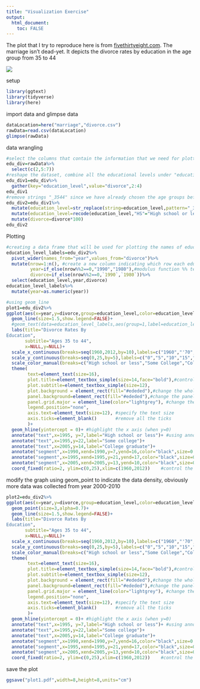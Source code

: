 ```yaml
---
title: "Visualization Exercise"
output:
  html_document:
    toc: FALSE
---
```


The plot that I try to reproduce here is from [fivethirtyeight.com](https://fivethirtyeight.com/features/marriage-isnt-dead-yet/). The marriage isn't dead-yet. It depicts the divorce rates by education in the age group from 35 to 44

![](images/5002a517b24e1a1c63c3ad92f026078.png)

setup

```r
library(ggtext)
library(tidyverse)
library(here)
```

import data and glimpse data

```r
dataLocation=here("marriage","divorce.csv")
rawData=read.csv(dataLocation)
glimpse(rawData)
```

data wrangling

```r
#select the columns that contain the information that we need for plotting, which is year, HS_3544, SC_3544, and BAp_3544
edu_div=rawData%>%
  select(c(2,5:7))
#reshape the dataset, combine all the educational levels under "educational_level" variable and their respective values under "divorce" variable
edu_div1=edu_div%>%
  gather(key="education_level",value="divorce",2:4)
edu_div1
#remove strings "_3544" since we have already chosen the age groups beforehand, recode the levels to make table more intuitive, And mutate divorce rate to percentage
edu_div2=edu_div1%>%
  mutate(education_level=str_replace(string=education_level,pattern="_3544",replacement=""))%>%
  mutate(education_level=recode(education_level,"HS"="High school or less","SC"="Some college", "BAp"="College graduates"))%>%
  mutate(divorce=divorce*100)
edu_div2
```

Plotting

```r
#creating a data frame that will be used for plotting the names of education levels, I eventually used annotation function to create my graph, but I still want to leave this section here
education_level_labels=edu_div2%>%
  pivot_wider(names_from="year",values_from="divorce")%>%
  mutate(nrow=1:n(), #create a new column indicating which row each education level is at
         year=if_else(nrow%%2==0,"1990","1980"),#modulus function %% tells you the remainder, if the row is a even number (some college), we will take 1994,otherwise take 1985
         divorce=if_else(nrow%%2==0,`1990`,`1980`))%>% 
  select(education_level,year,divorce)
education_level_labels%>%
  mutate(year=as.numeric(year))
```

```r
#using geom_line
plot1=edu_div2%>%
ggplot(aes(x=year,y=divorce,group=education_level,color=education_level))+
  geom_line(size=1.5,show.legend=FALSE)+
  #geom_text(data=education_level_labels,aes(group=1,label=education_level),show.legend=FALSE)+
  labs(title="Divorce Rates By 
Education",
       subtitle="Ages 35 to 44",
       x=NULL,y=NULL)+
  scale_x_continuous(breaks=seq(1960,2012,by=10),labels=c("1960","'70","'80","'90","2000","'10"),minor_breaks=NULL)+
  scale_y_continuous(breaks=seq(0,25,by=5),labels=c("0","5","10","15","20","25%"),minor_breaks=NULL)+
  scale_color_manual(breaks=c("High school or less","Some College","College graduates"),values=c("#6699CC","#0047AB","#89CFF0"))+
  theme(
        text=element_text(size=16),
        plot.title=element_textbox_simple(size=14,face="bold"),#control the size of title and subtitle
        plot.subtitle=element_textbox_simple(size=12),
        plot.background = element_rect(fill="#ededed"),#change the whole plot background color
        panel.background=element_rect(fill="#ededed"),#change the panel background color
        panel.grid.major = element_line(color="lightgrey"), #change the grid color in the panel background
        legend.position="none",
        axis.text=element_text(size=12), #specify the text size
        axis.ticks=element_blank()       #remove all the ticks
        )+
  geom_hline(yintercept = 0)+ #highlight the x axis (when y=0)
  annotate("text",x=1995, y=7,label="High school or less")+ #using annotate functions to add text and lines in the graph
  annotate("text",x=1995,y=22,label="Some college")+
  annotate("text",x=2005,y=14,label="College graduate")+
  annotate("segment",x=1990,xend=1990,y=7,yend=16,color="black",size=0.7)+
  annotate("segment",x=1995,xend=1995,y=21,yend=17,color="black",size=0.7)+
  annotate("segment",x=2005,xend=2005,y=13,yend=10,color="black",size=0.7)+
  coord_fixed(ratio=2, ylim=c(0,25),xlim=c(1960,2012))    #control the ratio of y/x coordinate, but also specify the limits for y&x axis in case this function overwrite the axis range
```

modify the graph using geom_point to indicate the data density, obviously more data was collected from year 2000-2010

```r
plot2=edu_div2%>%
ggplot(aes(x=year,y=divorce,group=education_level,color=education_level))+
  geom_point(size=3,alpha=0.7)+
  geom_line(size=1.5,show.legend=FALSE)+
  labs(title="Divorce Rates By 
Education",
       subtitle="Ages 35 to 44",
       x=NULL,y=NULL)+
  scale_x_continuous(breaks=seq(1960,2012,by=10),labels=c("1960","'70","'80","'90","2000","'10"),minor_breaks=NULL)+
  scale_y_continuous(breaks=seq(0,25,by=5),labels=c("0","5","10","15","20","25%"),minor_breaks=NULL)+
  scale_color_manual(breaks=c("High school or less","Some College","College graduates"),values=c("#6699CC","#0047AB","#89CFF0"))+
  theme(
        text=element_text(size=16),
        plot.title=element_textbox_simple(size=14,face="bold"),#control the size of title and subtitle
        plot.subtitle=element_textbox_simple(size=12),
        plot.background = element_rect(fill="#ededed"),#change the whole plot background color
        panel.background=element_rect(fill="#ededed"),#change the panel background color
        panel.grid.major = element_line(color="lightgrey"), #change the grid color in the panel background
        legend.position="none",
        axis.text=element_text(size=12), #specify the text size
        axis.ticks=element_blank()       #remove all the ticks
        )+
  geom_hline(yintercept = 0)+ #highlight the x axis (when y=0)
  annotate("text",x=1995, y=7,label="High school or less")+ #using annotate functions to add text and lines in the graph
  annotate("text",x=1995,y=22,label="Some college")+
  annotate("text",x=2005,y=14,label="College graduate")+
  annotate("segment",x=1990,xend=1990,y=7,yend=16,color="black",size=0.7)+
  annotate("segment",x=1995,xend=1995,y=21,yend=17,color="black",size=0.7)+
  annotate("segment",x=2005,xend=2005,y=13,yend=10,color="black",size=0.7)+
  coord_fixed(ratio=2, ylim=c(0,25),xlim=c(1960,2012))    #control the ratio of y/x coordinate, but also specify the limits for y&x axis in case this function overwrite the axis range
```
save the plot
```r
ggsave("plot1.pdf",width=8,height=8,units="cm")
```

